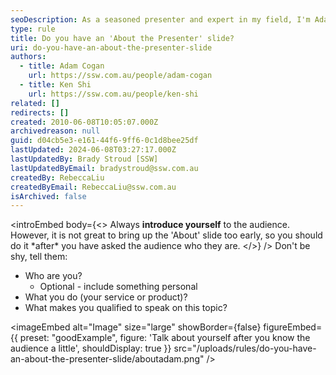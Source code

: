 ```yaml
---
seoDescription: As a seasoned presenter and expert in my field, I'm Adam Cogan, Co-Founder of SSW. With over [number] years of experience helping businesses grow through innovative solutions, I'll share insights on how to [briefly mention the topic].
type: rule
title: Do you have an 'About the Presenter' slide?
uri: do-you-have-an-about-the-presenter-slide
authors:
  - title: Adam Cogan
    url: https://ssw.com.au/people/adam-cogan
  - title: Ken Shi
    url: https://ssw.com.au/people/ken-shi
related: []
redirects: []
created: 2010-06-08T10:05:07.000Z
archivedreason: null
guid: d04cb5e3-e161-44f6-9ff6-0c1d8bee25df
lastUpdated: 2024-06-08T03:27:17.000Z
lastUpdatedBy: Brady Stroud [SSW]
lastUpdatedByEmail: bradystroud@ssw.com.au
createdBy: RebeccaLiu
createdByEmail: RebeccaLiu@ssw.com.au
isArchived: false
---
```


<introEmbed
  body={<>
Always **introduce yourself** to the audience. However, it is not great to bring up the 'About' slide too early, so you should do it \*after\* you have asked the audience who they are.
  </>}
/>
Don't be shy, tell them:

- Who are you?
  - Optional - include something personal
- What you do (your service or product)?
- What makes you qualified to speak on this topic?

<imageEmbed
  alt="Image"
  size="large"
  showBorder={false}
  figureEmbed={{
    preset: "goodExample",
    figure: 'Talk about yourself after you know the audience a little',
    shouldDisplay: true
  }}
  src="/uploads/rules/do-you-have-an-about-the-presenter-slide/aboutadam.png"
/>
